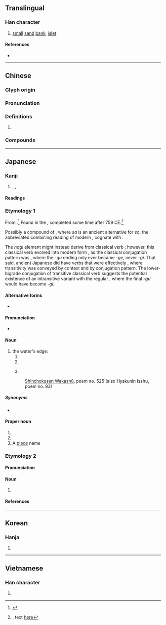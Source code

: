 {{character info/new}}
{{character info/new|0xfa46}}
==Translingual==

===Han character===
{{Han char|rn=85|rad=水|as=08|sn=11|four=34160|canj=EJKA|ids=⿰氵者}}

# [[small]] [[sand]] [[bank]], [[islet]]

====References====
* {{Han ref|kx=0633.410|dkj=17758|dj=1040.010|hdz=31640.040|uh=6E1A|ud=28186|bh=B25A|bd=45658}}

----

==Chinese==
{{zh-forms}}

===Glyph origin===
{{Han etym}}

===Pronunciation===
{{zh-pron
|m=zhǔ
|c=zyu2
|mn=chú
|mc=y
|oc=
|cat=n
}}

===Definitions===
{{zh-hanzi}}

# {{rfdef|zh}}

===Compounds===
{{zh-der|渚宮|煙渚|江渚|洲渚}}

----

==Japanese==

===Kanji===
{{ja-kanji|grade=n|rs=水08}}

# {{l|en|strand}}, {{l|en|beach}}, {{l|en|shore}}

====Readings====
{{ja-readings
|goon=しょ<しよ
|kanon=しょ<しよ
|kun=なぎさ-, みぎわ-<みぎは-
|nanori=すか, なぎ, まりん
}}

===Etymology 1===
{{ja-kanjitab|なぎさ|yomi=k}}

From {{inh|ja|ojp|sort=なぎさ|-}}.<ref name="KDJ">{{R:Kokugo Dai Jiten}}</ref>  Found in the ''{{w|Man'yōshú}}'', completed some time after 759 CE.<ref name="MYS">{{RQ:Manyoshu|15|3706}}, text [http://jti.lib.virginia.edu/japanese/manyoshu/Man15Yo.html#3706 here]</ref>

Possibly a compound of {{compound|lang=ja|sort=なぎさ|凪ぎ|tr1=nagi|t1=calming, dying down|pos1=the {{m|ja|連用形|tr=ren'yōkei||continuative or stem form}} of verb {{m|ja|凪ぐ|tr=nagu||to calm down, to die down|pos=as of waves or wind}}, cognate with {{m|ja|和やか|tr=nagoyaka||calm, quiet}}|磯|tr2=sa|t2=rocky shore, pebble beach}}, where ''sa'' is an ancient alternative for ''so'', the abbreviated combining reading of modern {{m|ja|磯|tr=iso}}, cognate with {{m|ja|石|tr=ishi||rock, stone}}.

The ''nagi'' element might instead derive from classical verb {{m|ja|投ぐ|tr=nagu||to beat, strike, hit; to throw, fling, cast}}; however, this classical verb evolved into modern form {{m|ja|投げる|tr=nageru}}, as the classical conjugation pattern was {{m|ja|下二段|tr=shimo nidan||lower bigrade}}, where the ''-gu'' ending only ever became ''-ge'', never ''-gi''.  That said, ancient Japanese did have verbs that were effectively {{l|en|ambitransitive}}, where transitivity was conveyed by context and by conjugation pattern.  The lower-bigrade conjugation of transitive classical verb {{m|ja|投ぐ|tr=nagu}} suggests the potential existence of an intransitive variant with the regular {{m|ja|四段活用|tr=yodan katsuyō||quadrigrade conjugation}}, where the final ''-gu'' would have become ''-gi''.

====Alternative forms====
* {{ja-l|汀}}

====Pronunciation====
* {{ja-pron|y=k|なぎさ|acc=0|acc_ref=DJR}}

====Noun====
{{ja-noun|なぎさ|count=-}}

# the water's edge:
## {{l|en|beach}}
## {{l|en|shore}}
## {{l|en|bank}} {{qualifier|as of a river or stream}}
#: [[w:Shinchokusen Wakashū|Shinchokusen Wakashū]], poem no. 525 (also Hyakunin Isshu, poem no. 93)
#: {{ja-usex|世の中はつねにもがもな'''渚'''こぐあまの小%舟の綱%手かなしも|よのなか は つね に もがも な '''なぎさ''' こぐ あま の を%ぶね の つな%で かなし も|rom= Yo no naka wa tsune ni mogamo na '''nagisa''' kogu ama no obune no tsunade kanashi mo|May the world be ever like this: a fisherman's skiff rowed along the '''shore''', pulled with a rope, is truly sad.<ref>{{cite-book|1996|Matsuo Bashō, Hiroaki Sato|Bashō's Narrow Road: Spring and Autumn Passages}}</ref>}}

=====Synonyms=====
* {{ja-r|浜%辺|はま%べ}}

====Proper noun====
{{ja-pos|proper|なぎさ}}

# {{given name|unisex|lang=ja|sort=なぎさ}}
# {{surname|lang=ja|sort=なぎさ}}
# A [[place]] name

===Etymology 2===
{{ja-kanjitab|みぎわ|yomi=kun}}

====Pronunciation====
{{ja-pron|y=k|みぎわ|acc=0|acc_ref=DJR}}

====Noun====
{{ja-noun|みぎわ|hhira=みぎは}}
# {{alternative spelling of|lang=ja|水際||[[waterside]]}}

====References====
<references/>
{{ja-kref
|ku=2977
|shift=8f8d
|jis=3D6D
|euc=BDED
|freq=2226
|nelson=2617
|newnelson=3164
|halpern=525
|kld=386
|heisig=1263
|tuttle=3a9.1
}}

----

==Korean==

===Hanja===
{{ko-hanja|hangeul=저|eumhun=|rv=jeo|mr=chŏ|y=ce}}

# {{defn|lang=ko|sort=水08}}

----

==Vietnamese==

===Han character===
{{vi-readings|rs=水08| hanviet = chã}}

# {{defn|lang=vi|sort=水08}}